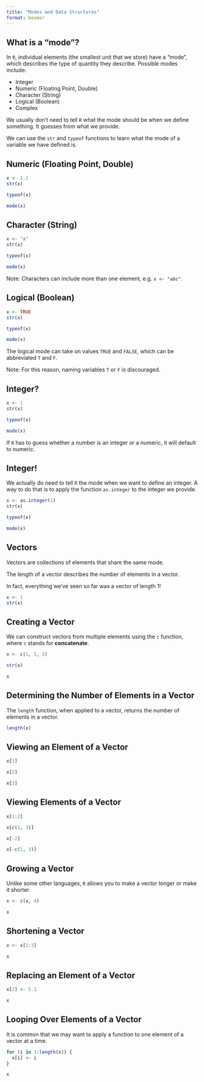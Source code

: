 ```yaml
---
title: "Modes and Data Structures"
format: beamer
---
```


## What is a "mode"?

In `R`, individual elements (the smallest unit that we store) have a "mode", which describes the type of quantity they describe. Possible modes include:

- Integer
- Numeric (Floating Point, Double)
- Character (String)
- Logical (Boolean)
- Complex

We usually don't need to tell `R` what the mode should be when we define something. It guesses from what we provide. 

We can use the `str` and `typeof` functions to learn what the mode of a variable we have defined is.

## Numeric (Floating Point, Double)

```r
x <- 1.1
str(x)
```

```r
typeof(x)
```

```r
mode(x)
```


## Character (String)

```r
x <- "a"
str(x)
```

```r
typeof(x)
```

```r
mode(x)
```

Note: Characters can include more than one element, e.g. `x <- "abc"`.

## Logical (Boolean)

```r
x <- TRUE
str(x)
```

```r
typeof(x)
```

```r
mode(x)
```

The logical mode can take on values `TRUE` and `FALSE`, which can be abbreviated `T` and `F`.

Note: For this reason, naming variables `T` or `F` is discouraged.

## Integer?

```r
x <- 1
str(x)
```

```r
typeof(x)
```

```r
mode(x)
```

If `R` has to guess whether a number is an integer or a numeric, it will default to numeric.

## Integer!

We actually do need to tell `R` the mode when we want to define an integer. A way to do that is to apply the function `as.integer` to the integer we provide.

```r
x <- as.integer(1)
str(x)
```

```r
typeof(x)
```

```r
mode(x)
```

## Vectors

Vectors are collections of elements that share the same mode. 

The length of a vector describes the number of elements in a vector. 

In fact, everything we've seen so far was a vector of length $1$!

```r
x <- 1
str(x)
```

## Creating a Vector

We can construct vectors from multiple elements using the `c` function, where `c` stands for **concatenate**. 

```r
x <- c(1, 5, 2)
```

```r
str(x)
```

```r
x
```

## Determining the Number of Elements in a Vector

The `length` function, when applied to a vector, returns the number of elements in a vector.

```r
length(x)
```

## Viewing an Element of a Vector

```r
x[1]
```

```r
x[2]
```

```r
x[3]
```

## Viewing Elements of a Vector

```r
x[1:2]
```

```r
x[c(1, 3)]
```

```r
x[-2]
```

```r
x[-c(1, 3)]
```

## Growing a Vector

Unlike some other languages, `R` allows you to make a vector longer or make it shorter.

```r
x <- c(x, 4)
```

```r
x
```


## Shortening a Vector


```r
x <- x[1:3]
```

```r
x
```

## Replacing an Element of a Vector

```r
x[2] <- 5.1
```

```r
x
```

## Looping Over Elements of a Vector

It is common that we may want to apply a function to one element of a vector at a time. 

```r
for (i in 1:length(x)) {
  x[i] <- i
}
```

```r
x
```
